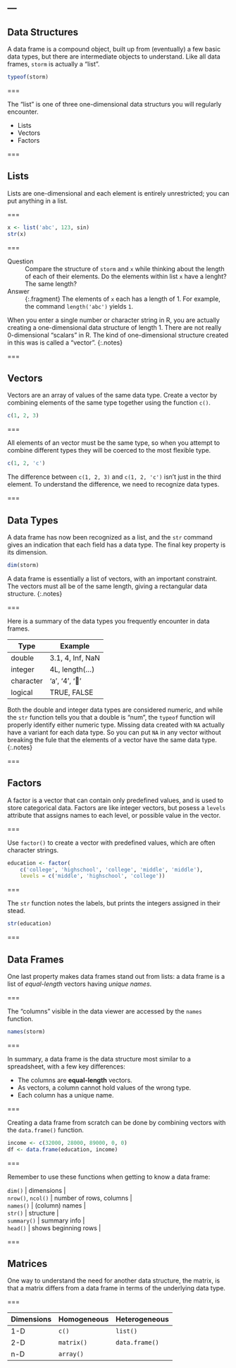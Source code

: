 ---
---

## Data Structures

A data frame is a compound object, built up from (eventually) a few basic data
types, but there are intermediate objects to understand. Like all data frames,
`storm` is actually a "list".

```r
typeof(storm)
```

===

The "list" is one of three one-dimensional data structurs you will regularly
encounter.

- Lists
- Vectors
- Factors

===

## Lists

Lists are one-dimensional and each element is entirely unrestricted; you can put
anything in a list.

===

```r
x <- list('abc', 123, sin)
str(x)
```

===

Question
: Compare the structure of `storm` and `x` while thinking about the length of
each of their elements. Do the elements within list `x` have a lenght? The same
length?

Answer
: {:.fragment} The elements of `x` each has a length of 1. For example, the
command `length('abc')` yields `1`.

When you enter a single number or character string in R, you are actually
creating a one-dimensional data structure of length 1. There are not really
0-dimensional "scalars" in R. The kind of one-dimensional structure created in
this was is called a "vector".
{:.notes}

===

## Vectors

Vectors are an array of values of the same data type. Create a vector by
combining elements of the same type together using the function `c()`.

```r
c(1, 2, 3)
```

===

All elements of an vector must be the same type, so when you attempt to combine
different types they will be coerced to the most flexible type.

```r
c(1, 2, 'c')
```

The difference between `c(1, 2, 3)` and `c(1, 2, 'c')` isn't just in the third
element. To understand the difference, we need to recognize data types.

===

## Data Types

A data frame has now been recognized as a list, and the `str` command gives an
indication that each field has a data type. The final key property is its
dimension.

```r
dim(storm)
```

A data frame is essentially a list of vectors, with an important constraint. The
vectors must all be of the same length, giving a rectangular data structure.
{:.notes}

===

Here is a summary of the data types you frequently encounter in data frames.

| Type      | Example           |
|-----------+-------------------|
| double    | 3.1, 4, Inf, NaN  |
| integer   | 4L, length(...)   |
| character | 'a', '4', '👏'    |
| logical   | TRUE, FALSE       |

Both the double and integer data types are considered numeric, and while
the `str` function tells you that a double is "num", the `typeof` function
will properly identify either numeric type. Missing data created with `NA`
actually have a variant for each data type. So you can put `NA` in any vector
without breaking the fule that the elements of a vector have the same data type.
{:.notes}

===

## Factors

A factor is a vector that can contain only predefined values, and is used to
store categorical data. Factors are like integer vectors, but posess a `levels`
attribute that assigns names to each level, or possible value in the vector.

===

Use `factor()` to create a vector with predefined values, which are often
character strings.

```r
education <- factor(
    c('college', 'highschool', 'college', 'middle', 'middle'),
    levels = c('middle', 'highschool', 'college'))
```

===

The `str` function notes the labels, but prints the integers assigned in their
stead.

```r
str(education)
```

===

## Data Frames

One last property makes data frames stand out from lists: a data frame is a
list of *equal-length* vectors having *unique names*.

===

The "columns" visible in the data viewer are accessed by the `names` function.

```r
names(storm)
```

===

In summary, a data frame is the data structure most similar to a spreadsheet,
with a few key differences:

- The columns are **equal-length** vectors.
- As vectors, a column cannot hold values of the wrong type.
- Each column has a unique name.

===

Creating a data frame from scratch can be done by combining vectors with the
`data.frame()` function.

```r
income <- c(32000, 28000, 89000, 0, 0)
df <- data.frame(education, income)
```

===

Remember to use these functions when getting to know a data frame:

| `dim()`            | dimensions              |
| `nrow()`, `ncol()` | number of rows, columns |
| `names()`          | (column) names          |
| `str()`            | structure               |
| `summary()`        | summary info            |
| `head()`           | shows beginning rows    |

===

## Matrices

One way to understand the need for another data structure, the matrix, is that a
matrix differs from a data frame in terms of the underlying data type.

===

| Dimensions | Homogeneous | Heterogeneous  |
|------------+-------------+----------------|
| 1-D        | `c()`       | `list()`       |
| 2-D        | `matrix()`  | `data.frame()` |
| n-D        | `array()`   |                |
